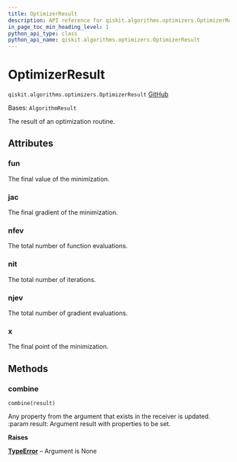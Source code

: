 ```yaml
---
title: OptimizerResult
description: API reference for qiskit.algorithms.optimizers.OptimizerResult
in_page_toc_min_heading_level: 1
python_api_type: class
python_api_name: qiskit.algorithms.optimizers.OptimizerResult
---
```


# OptimizerResult

<span id="qiskit.algorithms.optimizers.OptimizerResult" />

`qiskit.algorithms.optimizers.OptimizerResult` [GitHub](https://github.com/qiskit/qiskit/tree/stable/0.25/qiskit/algorithms/optimizers/optimizer.py "view source code")

Bases: `AlgorithmResult`

The result of an optimization routine.

## Attributes

<span id="qiskit.algorithms.optimizers.OptimizerResult.fun" />

### fun

The final value of the minimization.

<span id="qiskit.algorithms.optimizers.OptimizerResult.jac" />

### jac

The final gradient of the minimization.

<span id="qiskit.algorithms.optimizers.OptimizerResult.nfev" />

### nfev

The total number of function evaluations.

<span id="qiskit.algorithms.optimizers.OptimizerResult.nit" />

### nit

The total number of iterations.

<span id="qiskit.algorithms.optimizers.OptimizerResult.njev" />

### njev

The total number of gradient evaluations.

<span id="qiskit.algorithms.optimizers.OptimizerResult.x" />

### x

The final point of the minimization.

## Methods

### combine

<span id="qiskit.algorithms.optimizers.OptimizerResult.combine" />

`combine(result)`

Any property from the argument that exists in the receiver is updated. :param result: Argument result with properties to be set.

**Raises**

[**TypeError**](https://docs.python.org/3/library/exceptions.html#TypeError "(in Python v3.12)") – Argument is None

